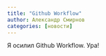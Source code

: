 ```yaml
---
title: "Github Workflow"
author: Александр Смирнов
categories: [новости]
---
```


Я осилил Github Workflow. Ура!